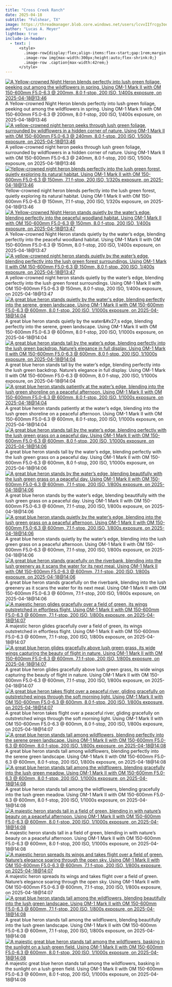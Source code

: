 ```yaml
---
title: "Cross Creek Ranch"
date: 2025-04-18
subtitle: "Fulshear, TX"
image: https://threadmanager.blob.core.windows.net/users/lcvvIIfrcgy3oo8NKhjkLYJDZvHJKG0Nj3gerYEDsgQ/themed_folders/photography/2025_04_18_Fulshear/f05725c7-f8c2-5cc3-aa72-02f9b811ab0c_thumb.jpg
author: "Lucas A. Meyer"
lightbox: true
include-in-header:
  - text: |
      <style>
        .image-row{display:flex;align-items:flex-start;gap:1rem;margin:1rem 0;}
        .image-row img{max-width:300px;height:auto;flex-shrink:0;}
        .image-row .caption{max-width:42rem;}
      </style>
---
```



::: {.image-row}
[![A Yellow-crowned Night Heron blends perfectly into lush green foliage, peeking out among the wildflowers in spring. Using OM-1 Mark II with OM 150-600mm F5.0-6.3 @ 200mm, 8.0 f-stop, 200 ISO, 1/400s exposure, on 2025-04-18@13:46](https://threadmanager.blob.core.windows.net/users/lcvvIIfrcgy3oo8NKhjkLYJDZvHJKG0Nj3gerYEDsgQ/themed_folders/photography/2025_04_18_Fulshear/42fc62ac-62dd-527e-99b4-cc4668f2a1e3_thumb.jpg){.lightbox title="A Yellow-crowned Night Heron blends perfectly into lush green foliage, peeking out among the wildflowers in spring. Using OM-1 Mark II with OM 150-600mm F5.0-6.3 @ 200mm, 8.0 f-stop, 200 ISO, 1/400s exposure, on 2025-04-18@13:46" alt="A Yellow-crowned Night Heron blends perfectly into lush green foliage, peeking out among the wildflowers in spring. Using OM-1 Mark II with OM 150-600mm F5.0-6.3 @ 200mm, 8.0 f-stop, 200 ISO, 1/400s exposure, on 2025-04-18@13:46"}](https://threadmanager.blob.core.windows.net/users/lcvvIIfrcgy3oo8NKhjkLYJDZvHJKG0Nj3gerYEDsgQ/themed_folders/photography/2025_04_18_Fulshear/42fc62ac-62dd-527e-99b4-cc4668f2a1e3.jpg)
<div class="caption">A Yellow-crowned Night Heron blends perfectly into lush green foliage, peeking out among the wildflowers in spring. Using OM-1 Mark II with OM 150-600mm F5.0-6.3 @ 200mm, 8.0 f-stop, 200 ISO, 1/400s exposure, on 2025-04-18@13:46</div>
:::


::: {.image-row}
[![A yellow-crowned night heron peeks through lush green foliage, surrounded by wildflowers in a hidden corner of nature. Using OM-1 Mark II with OM 150-600mm F5.0-6.3 @ 240mm, 8.0 f-stop, 200 ISO, 1/500s exposure, on 2025-04-18@13:46](https://threadmanager.blob.core.windows.net/users/lcvvIIfrcgy3oo8NKhjkLYJDZvHJKG0Nj3gerYEDsgQ/themed_folders/photography/2025_04_18_Fulshear/f9e05df0-d96f-5243-804d-d7cf668fce89_thumb.jpg){.lightbox title="A yellow-crowned night heron peeks through lush green foliage, surrounded by wildflowers in a hidden corner of nature. Using OM-1 Mark II with OM 150-600mm F5.0-6.3 @ 240mm, 8.0 f-stop, 200 ISO, 1/500s exposure, on 2025-04-18@13:46" alt="A yellow-crowned night heron peeks through lush green foliage, surrounded by wildflowers in a hidden corner of nature. Using OM-1 Mark II with OM 150-600mm F5.0-6.3 @ 240mm, 8.0 f-stop, 200 ISO, 1/500s exposure, on 2025-04-18@13:46"}](https://threadmanager.blob.core.windows.net/users/lcvvIIfrcgy3oo8NKhjkLYJDZvHJKG0Nj3gerYEDsgQ/themed_folders/photography/2025_04_18_Fulshear/f9e05df0-d96f-5243-804d-d7cf668fce89.jpg)
<div class="caption">A yellow-crowned night heron peeks through lush green foliage, surrounded by wildflowers in a hidden corner of nature. Using OM-1 Mark II with OM 150-600mm F5.0-6.3 @ 240mm, 8.0 f-stop, 200 ISO, 1/500s exposure, on 2025-04-18@13:46</div>
:::


::: {.image-row}
[![Yellow-crowned night heron blends perfectly into the lush green forest, quietly exploring its natural habitat. Using OM-1 Mark II with OM 150-600mm F5.0-6.3 @ 150mm, 7.1 f-stop, 200 ISO, 1/320s exposure, on 2025-04-18@13:46](https://threadmanager.blob.core.windows.net/users/lcvvIIfrcgy3oo8NKhjkLYJDZvHJKG0Nj3gerYEDsgQ/themed_folders/photography/2025_04_18_Fulshear/a4ea3232-b98d-598b-8e8b-5508afad5092_thumb.jpg){.lightbox title="Yellow-crowned night heron blends perfectly into the lush green forest, quietly exploring its natural habitat. Using OM-1 Mark II with OM 150-600mm F5.0-6.3 @ 150mm, 7.1 f-stop, 200 ISO, 1/320s exposure, on 2025-04-18@13:46" alt="Yellow-crowned night heron blends perfectly into the lush green forest, quietly exploring its natural habitat. Using OM-1 Mark II with OM 150-600mm F5.0-6.3 @ 150mm, 7.1 f-stop, 200 ISO, 1/320s exposure, on 2025-04-18@13:46"}](https://threadmanager.blob.core.windows.net/users/lcvvIIfrcgy3oo8NKhjkLYJDZvHJKG0Nj3gerYEDsgQ/themed_folders/photography/2025_04_18_Fulshear/a4ea3232-b98d-598b-8e8b-5508afad5092.jpg)
<div class="caption">Yellow-crowned night heron blends perfectly into the lush green forest, quietly exploring its natural habitat. Using OM-1 Mark II with OM 150-600mm F5.0-6.3 @ 150mm, 7.1 f-stop, 200 ISO, 1/320s exposure, on 2025-04-18@13:46</div>
:::


::: {.image-row}
[![A Yellow-crowned Night Heron stands quietly by the water’s edge, blending perfectly into the peaceful woodland habitat. Using OM-1 Mark II with OM 150-600mm F5.0-6.3 @ 150mm, 8.0 f-stop, 200 ISO, 1/400s exposure, on 2025-04-18@13:47](https://threadmanager.blob.core.windows.net/users/lcvvIIfrcgy3oo8NKhjkLYJDZvHJKG0Nj3gerYEDsgQ/themed_folders/photography/2025_04_18_Fulshear/d511d3c6-48fc-51d9-8fdd-df714fbf6a11_thumb.jpg){.lightbox title="A Yellow-crowned Night Heron stands quietly by the water’s edge, blending perfectly into the peaceful woodland habitat. Using OM-1 Mark II with OM 150-600mm F5.0-6.3 @ 150mm, 8.0 f-stop, 200 ISO, 1/400s exposure, on 2025-04-18@13:47" alt="A Yellow-crowned Night Heron stands quietly by the water’s edge, blending perfectly into the peaceful woodland habitat. Using OM-1 Mark II with OM 150-600mm F5.0-6.3 @ 150mm, 8.0 f-stop, 200 ISO, 1/400s exposure, on 2025-04-18@13:47"}](https://threadmanager.blob.core.windows.net/users/lcvvIIfrcgy3oo8NKhjkLYJDZvHJKG0Nj3gerYEDsgQ/themed_folders/photography/2025_04_18_Fulshear/d511d3c6-48fc-51d9-8fdd-df714fbf6a11.jpg)
<div class="caption">A Yellow-crowned Night Heron stands quietly by the water’s edge, blending perfectly into the peaceful woodland habitat. Using OM-1 Mark II with OM 150-600mm F5.0-6.3 @ 150mm, 8.0 f-stop, 200 ISO, 1/400s exposure, on 2025-04-18@13:47</div>
:::


::: {.image-row}
[![A yellow-crowned night heron stands quietly by the water’s edge, blending perfectly into the lush green forest surroundings. Using OM-1 Mark II with OM 150-600mm F5.0-6.3 @ 150mm, 8.0 f-stop, 200 ISO, 1/400s exposure, on 2025-04-18@13:47](https://threadmanager.blob.core.windows.net/users/lcvvIIfrcgy3oo8NKhjkLYJDZvHJKG0Nj3gerYEDsgQ/themed_folders/photography/2025_04_18_Fulshear/0ebe9348-90dd-5572-97b8-dd57ab1fa37c_thumb.jpg){.lightbox title="A yellow-crowned night heron stands quietly by the water’s edge, blending perfectly into the lush green forest surroundings. Using OM-1 Mark II with OM 150-600mm F5.0-6.3 @ 150mm, 8.0 f-stop, 200 ISO, 1/400s exposure, on 2025-04-18@13:47" alt="A yellow-crowned night heron stands quietly by the water’s edge, blending perfectly into the lush green forest surroundings. Using OM-1 Mark II with OM 150-600mm F5.0-6.3 @ 150mm, 8.0 f-stop, 200 ISO, 1/400s exposure, on 2025-04-18@13:47"}](https://threadmanager.blob.core.windows.net/users/lcvvIIfrcgy3oo8NKhjkLYJDZvHJKG0Nj3gerYEDsgQ/themed_folders/photography/2025_04_18_Fulshear/0ebe9348-90dd-5572-97b8-dd57ab1fa37c.jpg)
<div class="caption">A yellow-crowned night heron stands quietly by the water’s edge, blending perfectly into the lush green forest surroundings. Using OM-1 Mark II with OM 150-600mm F5.0-6.3 @ 150mm, 8.0 f-stop, 200 ISO, 1/400s exposure, on 2025-04-18@13:47</div>
:::


::: {.image-row}
[![A great blue heron stands quietly by the water&#x27;s edge, blending perfectly into the serene, green landscape. Using OM-1 Mark II with OM 150-600mm F5.0-6.3 @ 600mm, 8.0 f-stop, 200 ISO, 1/1000s exposure, on 2025-04-18@14:04](https://threadmanager.blob.core.windows.net/users/lcvvIIfrcgy3oo8NKhjkLYJDZvHJKG0Nj3gerYEDsgQ/themed_folders/photography/2025_04_18_Fulshear/2f24b355-a801-5e17-bbef-e434b5316441_thumb.jpg){.lightbox title="A great blue heron stands quietly by the water&#x27;s edge, blending perfectly into the serene, green landscape. Using OM-1 Mark II with OM 150-600mm F5.0-6.3 @ 600mm, 8.0 f-stop, 200 ISO, 1/1000s exposure, on 2025-04-18@14:04" alt="A great blue heron stands quietly by the water&#x27;s edge, blending perfectly into the serene, green landscape. Using OM-1 Mark II with OM 150-600mm F5.0-6.3 @ 600mm, 8.0 f-stop, 200 ISO, 1/1000s exposure, on 2025-04-18@14:04"}](https://threadmanager.blob.core.windows.net/users/lcvvIIfrcgy3oo8NKhjkLYJDZvHJKG0Nj3gerYEDsgQ/themed_folders/photography/2025_04_18_Fulshear/2f24b355-a801-5e17-bbef-e434b5316441.jpg)
<div class="caption">A great blue heron stands quietly by the water&amp;#x27;s edge, blending perfectly into the serene, green landscape. Using OM-1 Mark II with OM 150-600mm F5.0-6.3 @ 600mm, 8.0 f-stop, 200 ISO, 1/1000s exposure, on 2025-04-18@14:04</div>
:::


::: {.image-row}
[![A great blue heron stands tall by the water’s edge, blending perfectly into the lush green backdrop. Nature’s elegance in full display. Using OM-1 Mark II with OM 150-600mm F5.0-6.3 @ 600mm, 8.0 f-stop, 200 ISO, 1/1000s exposure, on 2025-04-18@14:04](https://threadmanager.blob.core.windows.net/users/lcvvIIfrcgy3oo8NKhjkLYJDZvHJKG0Nj3gerYEDsgQ/themed_folders/photography/2025_04_18_Fulshear/f05725c7-f8c2-5cc3-aa72-02f9b811ab0c_thumb.jpg){.lightbox title="A great blue heron stands tall by the water’s edge, blending perfectly into the lush green backdrop. Nature’s elegance in full display. Using OM-1 Mark II with OM 150-600mm F5.0-6.3 @ 600mm, 8.0 f-stop, 200 ISO, 1/1000s exposure, on 2025-04-18@14:04" alt="A great blue heron stands tall by the water’s edge, blending perfectly into the lush green backdrop. Nature’s elegance in full display. Using OM-1 Mark II with OM 150-600mm F5.0-6.3 @ 600mm, 8.0 f-stop, 200 ISO, 1/1000s exposure, on 2025-04-18@14:04"}](https://threadmanager.blob.core.windows.net/users/lcvvIIfrcgy3oo8NKhjkLYJDZvHJKG0Nj3gerYEDsgQ/themed_folders/photography/2025_04_18_Fulshear/f05725c7-f8c2-5cc3-aa72-02f9b811ab0c.jpg)
<div class="caption">A great blue heron stands tall by the water’s edge, blending perfectly into the lush green backdrop. Nature’s elegance in full display. Using OM-1 Mark II with OM 150-600mm F5.0-6.3 @ 600mm, 8.0 f-stop, 200 ISO, 1/1000s exposure, on 2025-04-18@14:04</div>
:::


::: {.image-row}
[![A great blue heron stands patiently at the water’s edge, blending into the lush green shoreline on a peaceful afternoon. Using OM-1 Mark II with OM 150-600mm F5.0-6.3 @ 600mm, 8.0 f-stop, 200 ISO, 1/1000s exposure, on 2025-04-18@14:04](https://threadmanager.blob.core.windows.net/users/lcvvIIfrcgy3oo8NKhjkLYJDZvHJKG0Nj3gerYEDsgQ/themed_folders/photography/2025_04_18_Fulshear/6c4ed74e-d283-5821-9589-e159e450b298_thumb.jpg){.lightbox title="A great blue heron stands patiently at the water’s edge, blending into the lush green shoreline on a peaceful afternoon. Using OM-1 Mark II with OM 150-600mm F5.0-6.3 @ 600mm, 8.0 f-stop, 200 ISO, 1/1000s exposure, on 2025-04-18@14:04" alt="A great blue heron stands patiently at the water’s edge, blending into the lush green shoreline on a peaceful afternoon. Using OM-1 Mark II with OM 150-600mm F5.0-6.3 @ 600mm, 8.0 f-stop, 200 ISO, 1/1000s exposure, on 2025-04-18@14:04"}](https://threadmanager.blob.core.windows.net/users/lcvvIIfrcgy3oo8NKhjkLYJDZvHJKG0Nj3gerYEDsgQ/themed_folders/photography/2025_04_18_Fulshear/6c4ed74e-d283-5821-9589-e159e450b298.jpg)
<div class="caption">A great blue heron stands patiently at the water’s edge, blending into the lush green shoreline on a peaceful afternoon. Using OM-1 Mark II with OM 150-600mm F5.0-6.3 @ 600mm, 8.0 f-stop, 200 ISO, 1/1000s exposure, on 2025-04-18@14:04</div>
:::


::: {.image-row}
[![A great blue heron stands tall by the water’s edge, blending perfectly with the lush green grass on a peaceful day. Using OM-1 Mark II with OM 150-600mm F5.0-6.3 @ 600mm, 8.0 f-stop, 200 ISO, 1/1000s exposure, on 2025-04-18@14:06](https://threadmanager.blob.core.windows.net/users/lcvvIIfrcgy3oo8NKhjkLYJDZvHJKG0Nj3gerYEDsgQ/themed_folders/photography/2025_04_18_Fulshear/4471790a-d3de-52e1-942d-78e5dd8e7e45_thumb.jpg){.lightbox title="A great blue heron stands tall by the water’s edge, blending perfectly with the lush green grass on a peaceful day. Using OM-1 Mark II with OM 150-600mm F5.0-6.3 @ 600mm, 8.0 f-stop, 200 ISO, 1/1000s exposure, on 2025-04-18@14:06" alt="A great blue heron stands tall by the water’s edge, blending perfectly with the lush green grass on a peaceful day. Using OM-1 Mark II with OM 150-600mm F5.0-6.3 @ 600mm, 8.0 f-stop, 200 ISO, 1/1000s exposure, on 2025-04-18@14:06"}](https://threadmanager.blob.core.windows.net/users/lcvvIIfrcgy3oo8NKhjkLYJDZvHJKG0Nj3gerYEDsgQ/themed_folders/photography/2025_04_18_Fulshear/4471790a-d3de-52e1-942d-78e5dd8e7e45.jpg)
<div class="caption">A great blue heron stands tall by the water’s edge, blending perfectly with the lush green grass on a peaceful day. Using OM-1 Mark II with OM 150-600mm F5.0-6.3 @ 600mm, 8.0 f-stop, 200 ISO, 1/1000s exposure, on 2025-04-18@14:06</div>
:::


::: {.image-row}
[![A great blue heron stands by the water’s edge, blending beautifully with the lush green grass on a peaceful day. Using OM-1 Mark II with OM 150-600mm F5.0-6.3 @ 600mm, 7.1 f-stop, 200 ISO, 1/800s exposure, on 2025-04-18@14:06](https://threadmanager.blob.core.windows.net/users/lcvvIIfrcgy3oo8NKhjkLYJDZvHJKG0Nj3gerYEDsgQ/themed_folders/photography/2025_04_18_Fulshear/19a0bf0a-17e7-560c-9c2a-ce6e08ae726e_thumb.jpg){.lightbox title="A great blue heron stands by the water’s edge, blending beautifully with the lush green grass on a peaceful day. Using OM-1 Mark II with OM 150-600mm F5.0-6.3 @ 600mm, 7.1 f-stop, 200 ISO, 1/800s exposure, on 2025-04-18@14:06" alt="A great blue heron stands by the water’s edge, blending beautifully with the lush green grass on a peaceful day. Using OM-1 Mark II with OM 150-600mm F5.0-6.3 @ 600mm, 7.1 f-stop, 200 ISO, 1/800s exposure, on 2025-04-18@14:06"}](https://threadmanager.blob.core.windows.net/users/lcvvIIfrcgy3oo8NKhjkLYJDZvHJKG0Nj3gerYEDsgQ/themed_folders/photography/2025_04_18_Fulshear/19a0bf0a-17e7-560c-9c2a-ce6e08ae726e.jpg)
<div class="caption">A great blue heron stands by the water’s edge, blending beautifully with the lush green grass on a peaceful day. Using OM-1 Mark II with OM 150-600mm F5.0-6.3 @ 600mm, 7.1 f-stop, 200 ISO, 1/800s exposure, on 2025-04-18@14:06</div>
:::


::: {.image-row}
[![A great blue heron stands quietly by the water’s edge, blending into the lush green grass on a peaceful afternoon. Using OM-1 Mark II with OM 150-600mm F5.0-6.3 @ 600mm, 7.1 f-stop, 200 ISO, 1/800s exposure, on 2025-04-18@14:06](https://threadmanager.blob.core.windows.net/users/lcvvIIfrcgy3oo8NKhjkLYJDZvHJKG0Nj3gerYEDsgQ/themed_folders/photography/2025_04_18_Fulshear/a569eb7d-f0aa-5439-82da-8e4348be0b6e_thumb.jpg){.lightbox title="A great blue heron stands quietly by the water’s edge, blending into the lush green grass on a peaceful afternoon. Using OM-1 Mark II with OM 150-600mm F5.0-6.3 @ 600mm, 7.1 f-stop, 200 ISO, 1/800s exposure, on 2025-04-18@14:06" alt="A great blue heron stands quietly by the water’s edge, blending into the lush green grass on a peaceful afternoon. Using OM-1 Mark II with OM 150-600mm F5.0-6.3 @ 600mm, 7.1 f-stop, 200 ISO, 1/800s exposure, on 2025-04-18@14:06"}](https://threadmanager.blob.core.windows.net/users/lcvvIIfrcgy3oo8NKhjkLYJDZvHJKG0Nj3gerYEDsgQ/themed_folders/photography/2025_04_18_Fulshear/a569eb7d-f0aa-5439-82da-8e4348be0b6e.jpg)
<div class="caption">A great blue heron stands quietly by the water’s edge, blending into the lush green grass on a peaceful afternoon. Using OM-1 Mark II with OM 150-600mm F5.0-6.3 @ 600mm, 7.1 f-stop, 200 ISO, 1/800s exposure, on 2025-04-18@14:06</div>
:::


::: {.image-row}
[![A great blue heron stands gracefully on the riverbank, blending into the lush greenery as it scans the water for its next meal. Using OM-1 Mark II with OM 150-600mm F5.0-6.3 @ 600mm, 7.1 f-stop, 200 ISO, 1/800s exposure, on 2025-04-18@14:06](https://threadmanager.blob.core.windows.net/users/lcvvIIfrcgy3oo8NKhjkLYJDZvHJKG0Nj3gerYEDsgQ/themed_folders/photography/2025_04_18_Fulshear/45bda1bf-15b7-5fe8-ac96-72b7823e28ff_thumb.jpg){.lightbox title="A great blue heron stands gracefully on the riverbank, blending into the lush greenery as it scans the water for its next meal. Using OM-1 Mark II with OM 150-600mm F5.0-6.3 @ 600mm, 7.1 f-stop, 200 ISO, 1/800s exposure, on 2025-04-18@14:06" alt="A great blue heron stands gracefully on the riverbank, blending into the lush greenery as it scans the water for its next meal. Using OM-1 Mark II with OM 150-600mm F5.0-6.3 @ 600mm, 7.1 f-stop, 200 ISO, 1/800s exposure, on 2025-04-18@14:06"}](https://threadmanager.blob.core.windows.net/users/lcvvIIfrcgy3oo8NKhjkLYJDZvHJKG0Nj3gerYEDsgQ/themed_folders/photography/2025_04_18_Fulshear/45bda1bf-15b7-5fe8-ac96-72b7823e28ff.jpg)
<div class="caption">A great blue heron stands gracefully on the riverbank, blending into the lush greenery as it scans the water for its next meal. Using OM-1 Mark II with OM 150-600mm F5.0-6.3 @ 600mm, 7.1 f-stop, 200 ISO, 1/800s exposure, on 2025-04-18@14:06</div>
:::


::: {.image-row}
[![A majestic heron glides gracefully over a field of green, its wings outstretched in effortless flight. Using OM-1 Mark II with OM 150-600mm F5.0-6.3 @ 600mm, 7.1 f-stop, 200 ISO, 1/800s exposure, on 2025-04-18@14:07](https://threadmanager.blob.core.windows.net/users/lcvvIIfrcgy3oo8NKhjkLYJDZvHJKG0Nj3gerYEDsgQ/themed_folders/photography/2025_04_18_Fulshear/85ac2a5b-3ba9-5e5a-9c59-0b8d5a3b0c3c_thumb.jpg){.lightbox title="A majestic heron glides gracefully over a field of green, its wings outstretched in effortless flight. Using OM-1 Mark II with OM 150-600mm F5.0-6.3 @ 600mm, 7.1 f-stop, 200 ISO, 1/800s exposure, on 2025-04-18@14:07" alt="A majestic heron glides gracefully over a field of green, its wings outstretched in effortless flight. Using OM-1 Mark II with OM 150-600mm F5.0-6.3 @ 600mm, 7.1 f-stop, 200 ISO, 1/800s exposure, on 2025-04-18@14:07"}](https://threadmanager.blob.core.windows.net/users/lcvvIIfrcgy3oo8NKhjkLYJDZvHJKG0Nj3gerYEDsgQ/themed_folders/photography/2025_04_18_Fulshear/85ac2a5b-3ba9-5e5a-9c59-0b8d5a3b0c3c.jpg)
<div class="caption">A majestic heron glides gracefully over a field of green, its wings outstretched in effortless flight. Using OM-1 Mark II with OM 150-600mm F5.0-6.3 @ 600mm, 7.1 f-stop, 200 ISO, 1/800s exposure, on 2025-04-18@14:07</div>
:::


::: {.image-row}
[![A great blue heron glides gracefully above lush green grass, its wide wings capturing the beauty of flight in nature. Using OM-1 Mark II with OM 150-600mm F5.0-6.3 @ 600mm, 7.1 f-stop, 200 ISO, 1/800s exposure, on 2025-04-18@14:07](https://threadmanager.blob.core.windows.net/users/lcvvIIfrcgy3oo8NKhjkLYJDZvHJKG0Nj3gerYEDsgQ/themed_folders/photography/2025_04_18_Fulshear/c3e85e36-5eff-5d8d-a05a-0e26692b684d_thumb.jpg){.lightbox title="A great blue heron glides gracefully above lush green grass, its wide wings capturing the beauty of flight in nature. Using OM-1 Mark II with OM 150-600mm F5.0-6.3 @ 600mm, 7.1 f-stop, 200 ISO, 1/800s exposure, on 2025-04-18@14:07" alt="A great blue heron glides gracefully above lush green grass, its wide wings capturing the beauty of flight in nature. Using OM-1 Mark II with OM 150-600mm F5.0-6.3 @ 600mm, 7.1 f-stop, 200 ISO, 1/800s exposure, on 2025-04-18@14:07"}](https://threadmanager.blob.core.windows.net/users/lcvvIIfrcgy3oo8NKhjkLYJDZvHJKG0Nj3gerYEDsgQ/themed_folders/photography/2025_04_18_Fulshear/c3e85e36-5eff-5d8d-a05a-0e26692b684d.jpg)
<div class="caption">A great blue heron glides gracefully above lush green grass, its wide wings capturing the beauty of flight in nature. Using OM-1 Mark II with OM 150-600mm F5.0-6.3 @ 600mm, 7.1 f-stop, 200 ISO, 1/800s exposure, on 2025-04-18@14:07</div>
:::


::: {.image-row}
[![A great blue heron takes flight over a peaceful river, gliding gracefully on outstretched wings through the soft morning light. Using OM-1 Mark II with OM 150-600mm F5.0-6.3 @ 600mm, 8.0 f-stop, 200 ISO, 1/800s exposure, on 2025-04-18@14:07](https://threadmanager.blob.core.windows.net/users/lcvvIIfrcgy3oo8NKhjkLYJDZvHJKG0Nj3gerYEDsgQ/themed_folders/photography/2025_04_18_Fulshear/75281718-0c85-549b-907a-11f8907f6648_thumb.jpg){.lightbox title="A great blue heron takes flight over a peaceful river, gliding gracefully on outstretched wings through the soft morning light. Using OM-1 Mark II with OM 150-600mm F5.0-6.3 @ 600mm, 8.0 f-stop, 200 ISO, 1/800s exposure, on 2025-04-18@14:07" alt="A great blue heron takes flight over a peaceful river, gliding gracefully on outstretched wings through the soft morning light. Using OM-1 Mark II with OM 150-600mm F5.0-6.3 @ 600mm, 8.0 f-stop, 200 ISO, 1/800s exposure, on 2025-04-18@14:07"}](https://threadmanager.blob.core.windows.net/users/lcvvIIfrcgy3oo8NKhjkLYJDZvHJKG0Nj3gerYEDsgQ/themed_folders/photography/2025_04_18_Fulshear/75281718-0c85-549b-907a-11f8907f6648.jpg)
<div class="caption">A great blue heron takes flight over a peaceful river, gliding gracefully on outstretched wings through the soft morning light. Using OM-1 Mark II with OM 150-600mm F5.0-6.3 @ 600mm, 8.0 f-stop, 200 ISO, 1/800s exposure, on 2025-04-18@14:07</div>
:::


::: {.image-row}
[![A great blue heron stands tall among wildflowers, blending perfectly into the serene green landscape. Using OM-1 Mark II with OM 150-600mm F5.0-6.3 @ 600mm, 8.0 f-stop, 200 ISO, 1/800s exposure, on 2025-04-18@14:08](https://threadmanager.blob.core.windows.net/users/lcvvIIfrcgy3oo8NKhjkLYJDZvHJKG0Nj3gerYEDsgQ/themed_folders/photography/2025_04_18_Fulshear/fe12b1b9-8f7d-53ff-bc79-f578b0b10cfe_thumb.jpg){.lightbox title="A great blue heron stands tall among wildflowers, blending perfectly into the serene green landscape. Using OM-1 Mark II with OM 150-600mm F5.0-6.3 @ 600mm, 8.0 f-stop, 200 ISO, 1/800s exposure, on 2025-04-18@14:08" alt="A great blue heron stands tall among wildflowers, blending perfectly into the serene green landscape. Using OM-1 Mark II with OM 150-600mm F5.0-6.3 @ 600mm, 8.0 f-stop, 200 ISO, 1/800s exposure, on 2025-04-18@14:08"}](https://threadmanager.blob.core.windows.net/users/lcvvIIfrcgy3oo8NKhjkLYJDZvHJKG0Nj3gerYEDsgQ/themed_folders/photography/2025_04_18_Fulshear/fe12b1b9-8f7d-53ff-bc79-f578b0b10cfe.jpg)
<div class="caption">A great blue heron stands tall among wildflowers, blending perfectly into the serene green landscape. Using OM-1 Mark II with OM 150-600mm F5.0-6.3 @ 600mm, 8.0 f-stop, 200 ISO, 1/800s exposure, on 2025-04-18@14:08</div>
:::


::: {.image-row}
[![A great blue heron stands tall among the wildflowers, blending gracefully into the lush green meadow. Using OM-1 Mark II with OM 150-600mm F5.0-6.3 @ 600mm, 8.0 f-stop, 200 ISO, 1/1000s exposure, on 2025-04-18@14:08](https://threadmanager.blob.core.windows.net/users/lcvvIIfrcgy3oo8NKhjkLYJDZvHJKG0Nj3gerYEDsgQ/themed_folders/photography/2025_04_18_Fulshear/882f9b4f-f5b5-55d5-a74a-51e4ae1d23f9_thumb.jpg){.lightbox title="A great blue heron stands tall among the wildflowers, blending gracefully into the lush green meadow. Using OM-1 Mark II with OM 150-600mm F5.0-6.3 @ 600mm, 8.0 f-stop, 200 ISO, 1/1000s exposure, on 2025-04-18@14:08" alt="A great blue heron stands tall among the wildflowers, blending gracefully into the lush green meadow. Using OM-1 Mark II with OM 150-600mm F5.0-6.3 @ 600mm, 8.0 f-stop, 200 ISO, 1/1000s exposure, on 2025-04-18@14:08"}](https://threadmanager.blob.core.windows.net/users/lcvvIIfrcgy3oo8NKhjkLYJDZvHJKG0Nj3gerYEDsgQ/themed_folders/photography/2025_04_18_Fulshear/882f9b4f-f5b5-55d5-a74a-51e4ae1d23f9.jpg)
<div class="caption">A great blue heron stands tall among the wildflowers, blending gracefully into the lush green meadow. Using OM-1 Mark II with OM 150-600mm F5.0-6.3 @ 600mm, 8.0 f-stop, 200 ISO, 1/1000s exposure, on 2025-04-18@14:08</div>
:::


::: {.image-row}
[![A majestic heron stands tall in a field of green, blending in with nature’s beauty on a peaceful afternoon. Using OM-1 Mark II with OM 150-600mm F5.0-6.3 @ 600mm, 8.0 f-stop, 200 ISO, 1/1000s exposure, on 2025-04-18@14:08](https://threadmanager.blob.core.windows.net/users/lcvvIIfrcgy3oo8NKhjkLYJDZvHJKG0Nj3gerYEDsgQ/themed_folders/photography/2025_04_18_Fulshear/fa85ccad-1cab-5ce8-8330-4e23cba5d770_thumb.jpg){.lightbox title="A majestic heron stands tall in a field of green, blending in with nature’s beauty on a peaceful afternoon. Using OM-1 Mark II with OM 150-600mm F5.0-6.3 @ 600mm, 8.0 f-stop, 200 ISO, 1/1000s exposure, on 2025-04-18@14:08" alt="A majestic heron stands tall in a field of green, blending in with nature’s beauty on a peaceful afternoon. Using OM-1 Mark II with OM 150-600mm F5.0-6.3 @ 600mm, 8.0 f-stop, 200 ISO, 1/1000s exposure, on 2025-04-18@14:08"}](https://threadmanager.blob.core.windows.net/users/lcvvIIfrcgy3oo8NKhjkLYJDZvHJKG0Nj3gerYEDsgQ/themed_folders/photography/2025_04_18_Fulshear/fa85ccad-1cab-5ce8-8330-4e23cba5d770.jpg)
<div class="caption">A majestic heron stands tall in a field of green, blending in with nature’s beauty on a peaceful afternoon. Using OM-1 Mark II with OM 150-600mm F5.0-6.3 @ 600mm, 8.0 f-stop, 200 ISO, 1/1000s exposure, on 2025-04-18@14:08</div>
:::


::: {.image-row}
[![A majestic heron spreads its wings and takes flight over a field of green. Nature’s elegance soaring through the open sky. Using OM-1 Mark II with OM 150-600mm F5.0-6.3 @ 600mm, 7.1 f-stop, 200 ISO, 1/800s exposure, on 2025-04-18@14:07](https://threadmanager.blob.core.windows.net/users/lcvvIIfrcgy3oo8NKhjkLYJDZvHJKG0Nj3gerYEDsgQ/themed_folders/photography/2025_04_18_Fulshear/8aa8e72f-3b93-5675-877a-6072ca4aa44e_thumb.jpg){.lightbox title="A majestic heron spreads its wings and takes flight over a field of green. Nature’s elegance soaring through the open sky. Using OM-1 Mark II with OM 150-600mm F5.0-6.3 @ 600mm, 7.1 f-stop, 200 ISO, 1/800s exposure, on 2025-04-18@14:07" alt="A majestic heron spreads its wings and takes flight over a field of green. Nature’s elegance soaring through the open sky. Using OM-1 Mark II with OM 150-600mm F5.0-6.3 @ 600mm, 7.1 f-stop, 200 ISO, 1/800s exposure, on 2025-04-18@14:07"}](https://threadmanager.blob.core.windows.net/users/lcvvIIfrcgy3oo8NKhjkLYJDZvHJKG0Nj3gerYEDsgQ/themed_folders/photography/2025_04_18_Fulshear/8aa8e72f-3b93-5675-877a-6072ca4aa44e.jpg)
<div class="caption">A majestic heron spreads its wings and takes flight over a field of green. Nature’s elegance soaring through the open sky. Using OM-1 Mark II with OM 150-600mm F5.0-6.3 @ 600mm, 7.1 f-stop, 200 ISO, 1/800s exposure, on 2025-04-18@14:07</div>
:::


::: {.image-row}
[![A great blue heron stands tall among the wildflowers, blending beautifully into the lush green landscape. Using OM-1 Mark II with OM 150-600mm F5.0-6.3 @ 600mm, 7.1 f-stop, 200 ISO, 1/800s exposure, on 2025-04-18@14:08](https://threadmanager.blob.core.windows.net/users/lcvvIIfrcgy3oo8NKhjkLYJDZvHJKG0Nj3gerYEDsgQ/themed_folders/photography/2025_04_18_Fulshear/71c34e0d-71d0-5de4-bd2b-4bda1ba38797_thumb.jpg){.lightbox title="A great blue heron stands tall among the wildflowers, blending beautifully into the lush green landscape. Using OM-1 Mark II with OM 150-600mm F5.0-6.3 @ 600mm, 7.1 f-stop, 200 ISO, 1/800s exposure, on 2025-04-18@14:08" alt="A great blue heron stands tall among the wildflowers, blending beautifully into the lush green landscape. Using OM-1 Mark II with OM 150-600mm F5.0-6.3 @ 600mm, 7.1 f-stop, 200 ISO, 1/800s exposure, on 2025-04-18@14:08"}](https://threadmanager.blob.core.windows.net/users/lcvvIIfrcgy3oo8NKhjkLYJDZvHJKG0Nj3gerYEDsgQ/themed_folders/photography/2025_04_18_Fulshear/71c34e0d-71d0-5de4-bd2b-4bda1ba38797.jpg)
<div class="caption">A great blue heron stands tall among the wildflowers, blending beautifully into the lush green landscape. Using OM-1 Mark II with OM 150-600mm F5.0-6.3 @ 600mm, 7.1 f-stop, 200 ISO, 1/800s exposure, on 2025-04-18@14:08</div>
:::


::: {.image-row}
[![A majestic great blue heron stands tall among the wildflowers, basking in the sunlight on a lush green field. Using OM-1 Mark II with OM 150-600mm F5.0-6.3 @ 600mm, 8.0 f-stop, 200 ISO, 1/1000s exposure, on 2025-04-18@14:08](https://threadmanager.blob.core.windows.net/users/lcvvIIfrcgy3oo8NKhjkLYJDZvHJKG0Nj3gerYEDsgQ/themed_folders/photography/2025_04_18_Fulshear/94455254-d603-5df5-9ec0-778e373d28ba_thumb.jpg){.lightbox title="A majestic great blue heron stands tall among the wildflowers, basking in the sunlight on a lush green field. Using OM-1 Mark II with OM 150-600mm F5.0-6.3 @ 600mm, 8.0 f-stop, 200 ISO, 1/1000s exposure, on 2025-04-18@14:08" alt="A majestic great blue heron stands tall among the wildflowers, basking in the sunlight on a lush green field. Using OM-1 Mark II with OM 150-600mm F5.0-6.3 @ 600mm, 8.0 f-stop, 200 ISO, 1/1000s exposure, on 2025-04-18@14:08"}](https://threadmanager.blob.core.windows.net/users/lcvvIIfrcgy3oo8NKhjkLYJDZvHJKG0Nj3gerYEDsgQ/themed_folders/photography/2025_04_18_Fulshear/94455254-d603-5df5-9ec0-778e373d28ba.jpg)
<div class="caption">A majestic great blue heron stands tall among the wildflowers, basking in the sunlight on a lush green field. Using OM-1 Mark II with OM 150-600mm F5.0-6.3 @ 600mm, 8.0 f-stop, 200 ISO, 1/1000s exposure, on 2025-04-18@14:08</div>
:::

